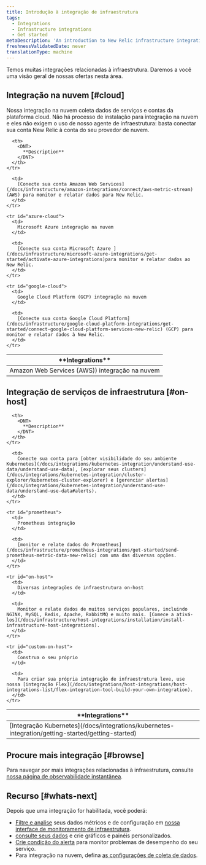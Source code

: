 ```yaml
---
title: Introdução à integração de infraestrutura
tags:
  - Integrations
  - Infrastructure integrations
  - Get started
metaDescription: 'An introduction to New Relic infrastructure integrations: how they work, what data they collect, and what integrations are available.'
freshnessValidatedDate: never
translationType: machine
---
```


Temos muitas integrações relacionadas à infraestrutura. Daremos a você uma visão geral de nossas ofertas nesta área.

## Integração na nuvem [#cloud]

Nossa integração na nuvem coleta dados de serviços e contas da plataforma cloud. Não há processo de instalação para integração na nuvem e eles não exigem o uso de nosso agente de infraestrutura: basta conectar sua conta New Relic à conta do seu provedor de nuvem.

<table id="overview">
  <thead>
    <tr>
      <th style={{ width: "250px" }}>
        <DNT>
          **Integrations**
        </DNT>
      </th>

      <th>
        <DNT>
          **Description**
        </DNT>
      </th>
    </tr>
  </thead>

  <tbody>
    <tr id="aws-cloud">
      <td>
        Amazon Web Services (AWS)) integração na nuvem
      </td>

      <td>
        [Conecte sua conta Amazon Web Services](/docs/infrastructure/amazon-integrations/connect/aws-metric-stream) (AWS) para monitor e relatar dados para New Relic.
      </td>
    </tr>

    <tr id="azure-cloud">
      <td>
        Microsoft Azure integração na nuvem
      </td>

      <td>
        [Conecte sua conta Microsoft Azure ](/docs/infrastructure/microsoft-azure-integrations/get-started/activate-azure-integrations)para monitor e relatar dados ao New Relic.
      </td>
    </tr>

    <tr id="google-cloud">
      <td>
        Google Cloud Platform (GCP) integração na nuvem
      </td>

      <td>
        [Conecte sua conta Google Cloud Platform](/docs/infrastructure/google-cloud-platform-integrations/get-started/connect-google-cloud-platform-services-new-relic) (GCP) para monitor e relatar dados à New Relic.
      </td>
    </tr>
  </tbody>
</table>

## Integração de serviços de infraestrutura [#on-host]

<table>
  <thead>
    <tr>
      <th style={{ width: "250px" }}>
        <DNT>
          **Integrations**
        </DNT>
      </th>

      <th>
        <DNT>
          **Description**
        </DNT>
      </th>
    </tr>
  </thead>

  <tbody>
    <tr>
      <td>
        [Integração Kubernetes](/docs/integrations/kubernetes-integration/getting-started/getting-started)
      </td>

      <td>
        Conecte sua conta para [obter visibilidade do seu ambiente Kubernetes](/docs/integrations/kubernetes-integration/understand-use-data/understand-use-data), [explorar seus clusters](/docs/integrations/kubernetes-integration/cluster-explorer/kubernetes-cluster-explorer) e [gerenciar alertas](/docs/integrations/kubernetes-integration/understand-use-data/understand-use-data#alerts).
      </td>
    </tr>

    <tr id="prometheus">
      <td>
        Prometheus integração
      </td>

      <td>
        [monitor e relate dados do Prometheus](/docs/infrastructure/prometheus-integrations/get-started/send-prometheus-metric-data-new-relic) com uma das diversas opções.
      </td>
    </tr>

    <tr id="on-host">
      <td>
        Diversas integrações de infraestrutura on-host
      </td>

      <td>
        Monitor e relate dados de muitos serviços populares, incluindo NGINX, MySQL, Redis, Apache, RabbitMQ e muito mais. [Comece a ativá-los](/docs/infrastructure/host-integrations/installation/install-infrastructure-host-integrations).
      </td>
    </tr>

    <tr id="custom-on-host">
      <td>
        Construa o seu próprio
      </td>

      <td>
        Para criar sua própria integração de infraestrutura leve, use nossa [integração Flex](/docs/integrations/host-integrations/host-integrations-list/flex-integration-tool-build-your-own-integration).
      </td>
    </tr>
  </tbody>
</table>

## Procure mais integração [#browse]

Para navegar por mais integrações relacionadas à infraestrutura, consulte [nossa página de observabilidade instantânea](https://newrelic.com/instant-observability?category=infrastructure-and-os).

## Recurso [#whats-next]

Depois que uma integração for habilitada, você poderá:

* [Filtre e analise](/docs/infrastructure/integrations/find-use-infrastructure-integration-data) seus dados métricos e de configuração em [nossa interface de monitoramento de infraestrutura](/docs/infrastructure/new-relic-infrastructure/getting-started/introduction-new-relic-infrastructure).
* [consulte seus dados](/docs/using-new-relic/data/understand-data/query-new-relic-data) e crie gráficos e painéis personalizados.
* [Crie condição do alerta](/docs/alerts/new-relic-alerts/getting-started/alerts-glossary#alert-condition) para monitor problemas de desempenho do seu serviço.
* Para integração na nuvem, defina [as configurações de coleta de dados](/docs/integrations/new-relic-integrations/getting-started/configure-polling-frequency-data-collection-cloud-integrations).
